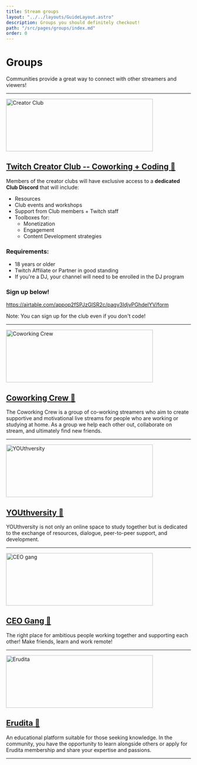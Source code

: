 ```yaml
---
title: Stream groups
layout: "../../layouts/GuideLayout.astro"
description: Groups you should definitely checkout!
path: "/src/pages/groups/index.md"
order: 0
---
```


# Groups

Communities provide a great way to connect with other streamers and viewers! 

---

<a href="https://airtable.com/appop2fSPJzGlSR2c/pagv3IdjvPGhdelYV/form">
    <Image src={CreatorClub} alt="Creator Club" width="400" height="143" loading="eager" />
</a>

## [Twitch Creator Club -- Coworking + Coding 🔗](https://airtable.com/appop2fSPJzGlSR2c/pagv3IdjvPGhdelYV/form/)

Members of the creator clubs will have exclusive access to a **dedicated Club Discord** that will include:
- Resources
- Club events and workshops
- Support from Club members + Twitch staff
- Toolboxes for:
    - Monetization
    - Engagement 
    - Content Development strategies 

### Requirements:

- 18 years or older
- Twitch Affiliate or Partner in good standing
- If you're a DJ, your channel will need to be enrolled in the DJ program

### Sign up below! 

https://airtable.com/appop2fSPJzGlSR2c/pagv3IdjvPGhdelYV/form

Note: You can sign up for the club even if you don't code!

---

<a href="https://www.twitch.tv/team/coworkingcrew/" target="_blank">
    <Image src={CoworkingCrew} alt="Coworking Crew" width="400" height="143" loading="lazy" />
</a>

## [Coworking Crew 🔗](https://www.twitch.tv/team/coworkingcrew/)

The Coworking Crew is a group of co-working streamers who aim to create supportive and motivational live streams for people who are working or studying at home. As a group we help each other out, collaborate on stream, and ultimately find new friends.

---


<a href="https://www.youthversity.org/" target="_blank">
    <Image src={YOUthversity} alt="YOUthversity" width="400" height="143" loading="lazy" />
</a>

## [YOUthversity 🔗](https://www.youthversity.org/)

YOUthversity is not only an online space to study together but is dedicated to the exchange of resources, dialogue, peer-to-peer support, and development.

---

<a href="https://studytme.com/" target="_blank">
    <Image src={CEOgang} alt="CEO gang" width="400" height="143" loading="lazy" />
</a>

## [CEO Gang 🔗](https://studytme.com/)

The right place for ambitious people working together and supporting each other! Make friends, learn and work remote!

---


<a href="https://erudita.me/" target="_blank">
    <Image src={Erudita} alt="Erudita" width="400" height="143" loading="lazy"  />
</a>

## [Erudita 🔗](https://erudita.me/)

An educational platform suitable for those seeking knowledge. In the community, you have the opportunity to learn alongside others or apply for Erudita membership and share your expertise and passions.

---

